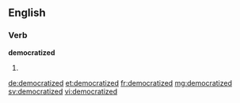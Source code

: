 ==English==

===Verb===
'''democratized'''

# {{en-past of|democratize}}

[[de:democratized]]
[[et:democratized]]
[[fr:democratized]]
[[mg:democratized]]
[[sv:democratized]]
[[vi:democratized]]